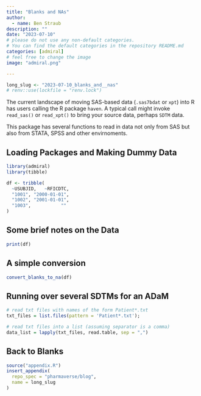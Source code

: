 ```yaml
---
title: "Blanks and NAs"
author:
  - name: Ben Straub
description: ""
date: "2023-07-10"
# please do not use any non-default categories.
# You can find the default categories in the repository README.md
categories: [admiral]
# feel free to change the image
image: "admiral.png"

---
```


<!--------------- typical setup ----------------->

```r
long_slug <- "2023-07-10_blanks_and__nas"
# renv::use(lockfile = "renv.lock")
```

<!--------------- post begins here ----------------->


The current landscape of moving SAS-based data (`.sas7bdat` or `xpt`) into R has users 
calling the R package `haven`.  A typical call might invoke `read_sas()` or `read_xpt()`
to bring your source data, perhaps `SDTM` data. 

This package has several functions to read in data not only from SAS
but also from STATA, SPSS and other envirnoments.  

## Loading Packages and Making Dummy Data

```r

library(admiral)
library(tibble)

df <- tribble(
  ~USUBJID,   ~RFICDTC,
  "1001", "2000-01-01",
  "1002", "2001-01-01",
  "1003",           ""
)
```

## Some brief notes on the Data

```r
print(df)
```

## A simple conversion 

```r
convert_blanks_to_na(df)
```


## Running over several SDTMs for an ADaM

```r
# read txt files with names of the form Patient*.txt
txt_files = list.files(pattern = 'Patient*.txt');

# read txt files into a list (assuming separator is a comma)
data_list = lapply(txt_files, read.table, sep = ",")
```

## Back to Blanks




<!--------------- appendices go here ----------------->

```r
source("appendix.R")
insert_appendix(
  repo_spec = "pharmaverse/blog",
  name = long_slug
)
```

